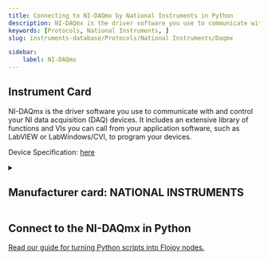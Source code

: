 ```yaml
---
title: Connecting to NI-DAQmx by National Instruments in Python
description: NI-DAQmx is the driver software you use to communicate with and control your NI data acquisition (DAQ) devices. It includes an extensive library of functions and VIs you can call from your application software, such as LabVIEW or LabWindows/CVI, to program your devices.
keywords: [Protocols, National Instruments, ] 
slug: instruments-database/Protocols/National Instruments/Daqmx 

sidebar:
    label: NI-DAQmx 
---
```



## Instrument Card

NI-DAQmx is the driver software you use to communicate with and control your NI data acquisition (DAQ) devices. It includes an extensive library of functions and VIs you can call from your application software, such as LabVIEW or LabWindows/CVI, to program your devices.



Device Specification: [here](/instruments-database/all-instruments)

<details style={{ marginTop: "15px"}}>
<summary><h2 style={{display:'inline'}}>Manufacturer card: NATIONAL INSTRUMENTS</h2></summary>

![NATIONAL INSTRUMENTS](https://res.cloudinary.com/dhopxs1y3/image/upload/v1692806169/Instruments/Vendor%20Logos/National_Instruments.png)

A producer of automated test equipment and virtual instrumentation software. Common applications include data acquisition, instrument control and machine vision.

- Headquarters: Austin, Texas, USA
- Yearly Revenue (millions, USD): 1657
- Vendor Website: [here](https://www.ni.com/en-ca.html)

</details>


<FeaturedInstrumentVideo category="PROTOCOLS" />

## Connect to the NI-DAQmx in Python

[Read our guide for turning Python scripts into Flojoy nodes.](https://docs.flojoy.ai/contribution/blocks/custom-flojoy-block/)



<Tabs>
<TabItem value="Flojoy" label="Flojoy" className="flojoy-instrument-tabs">

<SectionsCard category="PROTOCOLS" manufacturer="National Instruments"></SectionsCard>

</TabItem>
</Tabs>